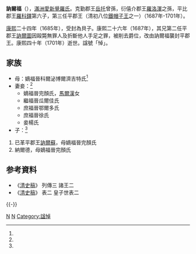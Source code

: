 '''訥爾福'''（{{Bd|1678年|9月9日（康熙十七年七月二十四）<ref name=ax>《[[愛新覺羅宗譜|愛新覺羅宗譜]]》乙冊，3207－3208頁。</ref>|1701年|8月15日（康熙四十年七月十二）<ref name=ax/>}}），[[滿洲|滿洲]][[愛新覺羅氏|愛新覺羅氏]]。克勤郡王[[岳托|岳托]]曾孫，衍僖介郡王[[羅洛渾|羅洛渾]]之孫，平比郡王[[羅科鐸|羅科鐸]]第六子，第三任平郡王（清初八位[[鐵帽子王|鐵帽子王]]之一）（1687年-1701年）。

[[康熙|康熙]]二十四年（1685年），受封為貝子。康熙二十六年（1687年），其兄第二任平郡王[[訥爾圖|訥爾圖]]因毆斃無罪人及折斷他人手足之罪，被削去爵位，改由訥爾福襲封平郡王。康熙四十年（1701年）逝世。諡號「悼」。

==家族==
*母：嫡福晉科爾泌博爾濟吉特氏<ref name=ax/>
*妻妾：<ref name=ax/>
**嫡福晉完顏氏，[[馬爾漢_(完顏氏)|馬爾漢]]女
**繼福晉瓜爾佳氏
**庶福晉鄂爾多氏
**庶福晉徐氏
**妾楊氏
*子：<ref name=ax/>
#已革平郡王[[訥爾蘇|訥爾蘇]]，母嫡福晉完顏氏
#納爾德，母嫡福晉完顏氏

== 参考資料 ==
{{reflist}}
* 《[[清史稿|清史稿]]》 列傳三 諸王二
* 《[[清史稿|清史稿]]》 表二 皇子世表二

{{-}}
{{start box}}
{{s-hou|克勤郡王世系|1678年|9月9日|1701年|8月15日|清太祖世系}}
{{s-roy}}
{{s-before|兄長已革平郡王[[訥爾圖|訥爾圖]]}}
{{s-title|[[克勤郡王|平郡王]]|1687年－1701年}}
{{s-after|長子已革平郡王[[訥爾蘇|訥爾蘇]]}}
{{end box}}

{{清朝人物小作品}}
[[Category:克勤郡王|N]]
[[Category:愛新覺羅氏|N]]
[[Category:諡悼|Category:諡悼]]